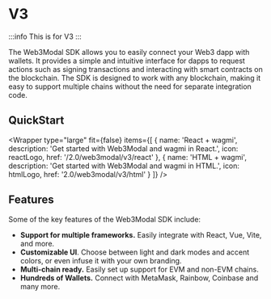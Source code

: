 
# V3

:::info
This is for V3
:::

The Web3Modal SDK allows you to easily connect your Web3 dapp with wallets. It provides a simple and intuitive interface for dapps to request actions such as signing transactions and interacting with smart contracts on the blockchain. The SDK is designed to work with any blockchain, making it easy to support multiple chains without the need for separate integration code.

## QuickStart

<Wrapper
  type="large"
  fit={false}
  items={[
    {
      name: 'React + wagmi',
      description: 'Get started with Web3Modal and wagmi in React.',
      icon: reactLogo,
      href: '/2.0/web3modal/v3/react'
    },
    {
      name: 'HTML + wagmi',
      description: 'Get started with Web3Modal and wagmi in HTML.',
      icon: htmlLogo,
      href: '2.0/web3modal/v3/html'
    }
  ]}
/>

## Features

Some of the key features of the Web3Modal SDK include:

- **Support for multiple frameworks.** Easily integrate with React, Vue, Vite, and more.
- **Customizable UI**. Choose between light and dark modes and accent colors, or even infuse it with your own branding.
- **Multi-chain ready.** Easily set up support for EVM and non-EVM chains.
- **Hundreds of Wallets.** Connect with MetaMask, Rainbow, Coinbase and many more.
